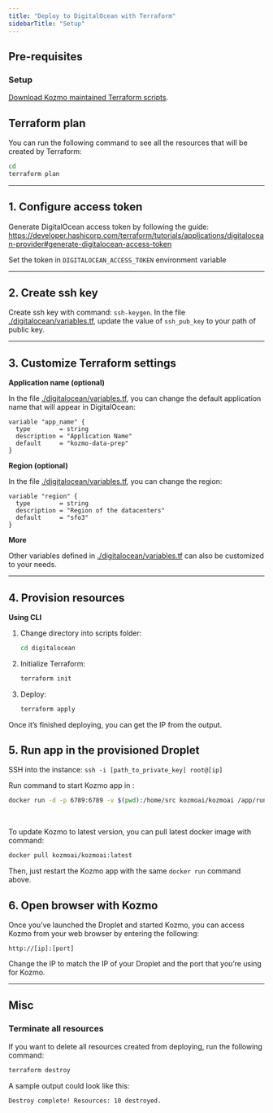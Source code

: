 ```yaml
---
title: "Deploy to DigitalOcean with Terraform"
sidebarTitle: "Setup"
---
```


## Pre-requisites

### Setup

[Download Kozmo maintained Terraform scripts](/production/deploying-to-cloud/using-terraform).

## Terraform plan

You can run the following command to see all the resources that will be created
by Terraform:

```bash
cd 
terraform plan
```

---

## 1. Configure access token

Generate DigitalOcean access token by following the guide: https://developer.hashicorp.com/terraform/tutorials/applications/digitalocean-provider#generate-digitalocean-access-token

Set the token in `DIGITALOCEAN_ACCESS_TOKEN` environment variable 

---

## 2. Create ssh key

Create ssh key with command: `ssh-keygen`. In the file
[./digitalocean/variables.tf](https://github.com/kozmoai/kozmoai-terraform-templates/blob/master/digitalocean/variables.tf), update the value of `ssh_pub_key` to your path of public key.

---

## 3. Customize Terraform settings

**Application name (optional)**

In the file
[./digitalocean/variables.tf](https://github.com/kozmoai/kozmoai-terraform-templates/blob/master/digitalocean/variables.tf),
you can change the default application name that will appear in DigitalOcean:

```
variable "app_name" {
  type        = string
  description = "Application Name"
  default     = "kozmo-data-prep"
}
```

**Region (optional)**

In the file
[./digitalocean/variables.tf](https://github.com/kozmoai/kozmoai-terraform-templates/blob/master/digitalocean/variables.tf),
you can change the region:

```
variable "region" {
  type        = string
  description = "Region of the datacenters"
  default     = "sfo3"
}
```

**More**

Other variables defined in
[./digitalocean/variables.tf](https://github.com/kozmoai/kozmoai-terraform-templates/blob/master/digitalocean/variables.tf)
can also be customized to your needs.

---

## 4. Provision resources

**Using CLI**

1. Change directory into scripts folder:
   ```bash
   cd digitalocean
   ```
2. Initialize Terraform:
   ```bash
   terraform init
   ```
3. Deploy:
   ```bash
   terraform apply
   ```

Once it’s finished deploying, you can get the IP from the output.

## 5. Run app in the provisioned Droplet

SSH into the instance: `ssh -i [path_to_private_key] root@[ip]`

Run command to start Kozmo app in :
```bash
docker run -d -p 6789:6789 -v $(pwd):/home/src kozmoai/kozmoai /app/run_app.sh kozmo start default_repo
```

<br />

To update Kozmo to latest version, you can pull latest docker image with command:
```bash
docker pull kozmoai/kozmoai:latest
```
Then, just restart the Kozmo app with the same `docker run` command above.

## 6. Open browser with Kozmo

Once you’ve launched the Droplet and started Kozmo, you can access Kozmo from your web browser by entering the following:

`http://[ip]:[port]`

Change the IP to match the IP of your Droplet and the port that you’re using for Kozmo.

---

## Misc

### Terminate all resources

If you want to delete all resources created from deploying, run the following
command:

```bash
terraform destroy
```

A sample output could look like this:

```
Destroy complete! Resources: 10 destroyed.
```
